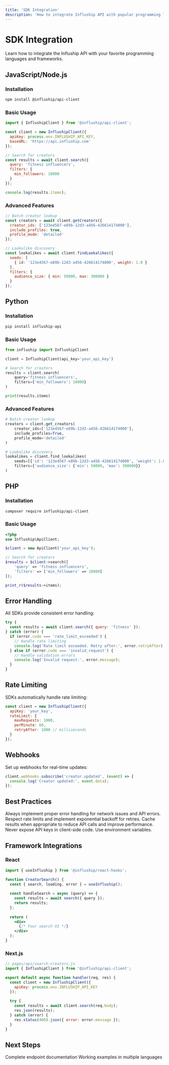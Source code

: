 ```yaml
---
title: 'SDK Integration'
description: 'How to integrate Influship API with popular programming languages and frameworks'
---
```


# SDK Integration

Learn how to integrate the Influship API with your favorite programming languages and frameworks.

## JavaScript/Node.js

### Installation

```bash
npm install @influship/api-client
```

### Basic Usage

```javascript
import { InflushipClient } from '@influship/api-client';

const client = new InflushipClient({
  apiKey: process.env.INFLUSHIP_API_KEY,
  baseURL: 'https://api.influship.com'
});

// Search for creators
const results = await client.search({
  query: 'fitness influencers',
  filters: {
    min_followers: 10000
  }
});

console.log(results.items);
```

### Advanced Features

```javascript
// Batch creator lookup
const creators = await client.getCreators({
  creator_ids: ['123e4567-e89b-12d3-a456-426614174000'],
  include_profiles: true,
  profile_mode: 'detailed'
});

// Lookalike discovery
const lookalikes = await client.findLookalikes({
  seeds: [
    { id: '123e4567-e89b-12d3-a456-426614174000', weight: 1.0 }
  ],
  filters: {
    audience_size: { min: 50000, max: 300000 }
  }
});
```

## Python

### Installation

```bash
pip install influship-api
```

### Basic Usage

```python
from influship import InflushipClient

client = InflushipClient(api_key='your_api_key')

# Search for creators
results = client.search(
    query='fitness influencers',
    filters={'min_followers': 10000}
)

print(results.items)
```

### Advanced Features

```python
# Batch creator lookup
creators = client.get_creators(
    creator_ids=['123e4567-e89b-12d3-a456-426614174000'],
    include_profiles=True,
    profile_mode='detailed'
)

# Lookalike discovery
lookalikes = client.find_lookalikes(
    seeds=[{'id': '123e4567-e89b-12d3-a456-426614174000', 'weight': 1.0}],
    filters={'audience_size': {'min': 50000, 'max': 300000}}
)
```

## PHP

### Installation

```bash
composer require influship/api-client
```

### Basic Usage

```php
<?php
use Influship\ApiClient;

$client = new ApiClient('your_api_key');

// Search for creators
$results = $client->search([
    'query' => 'fitness influencers',
    'filters' => ['min_followers' => 10000]
]);

print_r($results->items);
```

## Error Handling

All SDKs provide consistent error handling:

```javascript
try {
  const results = await client.search({ query: 'fitness' });
} catch (error) {
  if (error.code === 'rate_limit_exceeded') {
    // Handle rate limiting
    console.log('Rate limit exceeded. Retry after:', error.retryAfter);
  } else if (error.code === 'invalid_request') {
    // Handle validation errors
    console.log('Invalid request:', error.message);
  }
}
```

## Rate Limiting

SDKs automatically handle rate limiting:

```javascript
const client = new InflushipClient({
  apiKey: 'your_key',
  rateLimit: {
    maxRequests: 1000,
    perMinute: 60,
    retryAfter: 1000 // milliseconds
  }
});
```

## Webhooks

Set up webhooks for real-time updates:

```javascript
client.webhooks.subscribe('creator.updated', (event) => {
  console.log('Creator updated:', event.data);
});
```

## Best Practices

<CardGroup cols={2}>
<Card title="Error Handling" icon="exclamation-triangle">
  Always implement proper error handling for network issues and API errors.
</Card>

<Card title="Rate Limiting" icon="clock">
  Respect rate limits and implement exponential backoff for retries.
</Card>

<Card title="Caching" icon="database">
  Cache results when appropriate to reduce API calls and improve performance.
</Card>

<Card title="Security" icon="shield">
  Never expose API keys in client-side code. Use environment variables.
</Card>
</CardGroup>

## Framework Integrations

### React

```jsx
import { useInfluship } from '@influship/react-hooks';

function CreatorSearch() {
  const { search, loading, error } = useInfluship();
  
  const handleSearch = async (query) => {
    const results = await search({ query });
    return results;
  };
  
  return (
    <div>
      {/* Your search UI */}
    </div>
  );
}
```

### Next.js

```javascript
// pages/api/search-creators.js
import { InflushipClient } from '@influship/api-client';

export default async function handler(req, res) {
  const client = new InflushipClient({
    apiKey: process.env.INFLUSHIP_API_KEY
  });
  
  try {
    const results = await client.search(req.body);
    res.json(results);
  } catch (error) {
    res.status(400).json({ error: error.message });
  }
}
```

## Next Steps

<CardGroup cols={2}>
<Card title="API Reference" icon="book" href="/api-reference">
  Complete endpoint documentation
</Card>

<Card title="Code Examples" icon="code" href="/examples">
  Working examples in multiple languages
</Card>
</CardGroup>
